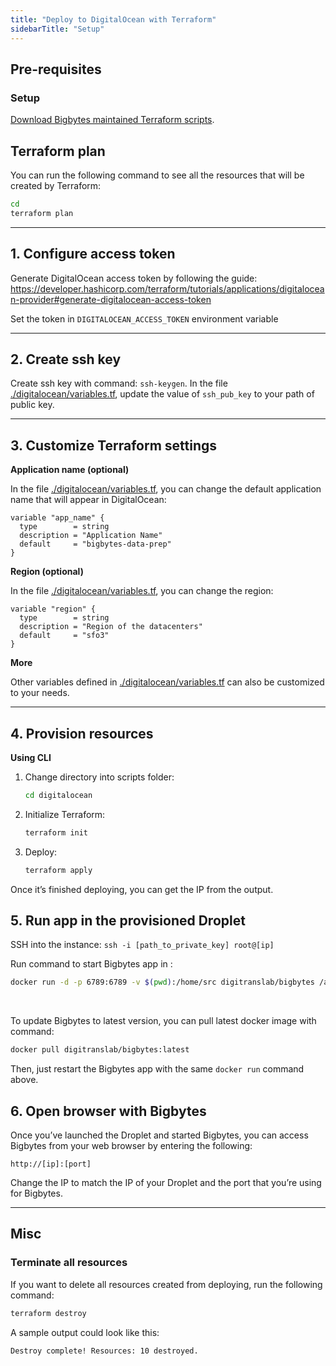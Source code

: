 ```yaml
---
title: "Deploy to DigitalOcean with Terraform"
sidebarTitle: "Setup"
---
```


## Pre-requisites

### Setup

[Download Bigbytes maintained Terraform scripts](/production/deploying-to-cloud/using-terraform).

## Terraform plan

You can run the following command to see all the resources that will be created
by Terraform:

```bash
cd 
terraform plan
```

---

## 1. Configure access token

Generate DigitalOcean access token by following the guide: https://developer.hashicorp.com/terraform/tutorials/applications/digitalocean-provider#generate-digitalocean-access-token

Set the token in `DIGITALOCEAN_ACCESS_TOKEN` environment variable 

---

## 2. Create ssh key

Create ssh key with command: `ssh-keygen`. In the file
[./digitalocean/variables.tf](https://github.com/digitranslab/bigbytes-terraform-templates/blob/master/digitalocean/variables.tf), update the value of `ssh_pub_key` to your path of public key.

---

## 3. Customize Terraform settings

**Application name (optional)**

In the file
[./digitalocean/variables.tf](https://github.com/digitranslab/bigbytes-terraform-templates/blob/master/digitalocean/variables.tf),
you can change the default application name that will appear in DigitalOcean:

```
variable "app_name" {
  type        = string
  description = "Application Name"
  default     = "bigbytes-data-prep"
}
```

**Region (optional)**

In the file
[./digitalocean/variables.tf](https://github.com/digitranslab/bigbytes-terraform-templates/blob/master/digitalocean/variables.tf),
you can change the region:

```
variable "region" {
  type        = string
  description = "Region of the datacenters"
  default     = "sfo3"
}
```

**More**

Other variables defined in
[./digitalocean/variables.tf](https://github.com/digitranslab/bigbytes-terraform-templates/blob/master/digitalocean/variables.tf)
can also be customized to your needs.

---

## 4. Provision resources

**Using CLI**

1. Change directory into scripts folder:
   ```bash
   cd digitalocean
   ```
2. Initialize Terraform:
   ```bash
   terraform init
   ```
3. Deploy:
   ```bash
   terraform apply
   ```

Once it’s finished deploying, you can get the IP from the output.

## 5. Run app in the provisioned Droplet

SSH into the instance: `ssh -i [path_to_private_key] root@[ip]`

Run command to start Bigbytes app in :
```bash
docker run -d -p 6789:6789 -v $(pwd):/home/src digitranslab/bigbytes /app/run_app.sh bigbytes start default_repo
```

<br />

To update Bigbytes to latest version, you can pull latest docker image with command:
```bash
docker pull digitranslab/bigbytes:latest
```
Then, just restart the Bigbytes app with the same `docker run` command above.

## 6. Open browser with Bigbytes

Once you’ve launched the Droplet and started Bigbytes, you can access Bigbytes from your web browser by entering the following:

`http://[ip]:[port]`

Change the IP to match the IP of your Droplet and the port that you’re using for Bigbytes.

---

## Misc

### Terminate all resources

If you want to delete all resources created from deploying, run the following
command:

```bash
terraform destroy
```

A sample output could look like this:

```
Destroy complete! Resources: 10 destroyed.
```
